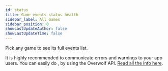```yaml
---
id: status
title: Game events status health
sidebar_label: All Games
sidebar_position: 0
showLastUpdateAuthor: false
showLastUpdateTime: false
---
```



Pick any game to see its full events list.

It is highly recommended to communicate errors and warnings to your app users.
You can easily do , by using the Overwolf API. [Read all the info here](/topics/using-events/how-to-check-events-status-from-app).

<EventsData allGames={true} />


